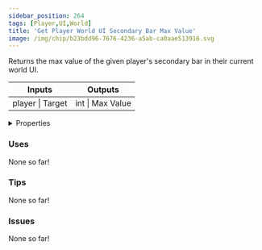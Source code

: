 ```yaml
---
sidebar_position: 264
tags: [Player,UI,World]
title: 'Get Player World UI Secondary Bar Max Value'
image: /img/chip/b23bdd96-7676-4236-a5ab-ca0aae513916.svg
---
```


Returns the max value of the given player's secondary bar in their current world UI.



<IChip uuid="b23bdd96-7676-4236-a5ab-ca0aae513916"/>

<table><thead><tr><th>Inputs</th><th>Outputs</th></tr></thead><tbody><tr><td>player | Target</td><td>int | Max Value</td></tr></tbody></table>

<details>
  <summary>Properties</summary>
  <div>
    <div>
    <table>
      <tbody>
        <tr>
          <td>Is beta required?</td>
          <td>No</td>
        </tr>
        <tr>
          <td>Is chip a trolling risk?</td>
          <td>No</td>
        </tr>
        <tr>
          <td>Is chip a role assignment risk?</td>
          <td>No</td>
        </tr>
        <tr>
          <td>Chip UUID</td>
          <td>b23bdd96-7676-4236-a5ab-ca0aae513916</td>
        </tr>
        <tr>
          <td>Room availability</td>
          <td>Available everywhere</td>
        </tr>
      </tbody>
    </table>
    </div>
  </div>
</details>

### Uses

None so far!

### Tips

None so far!

### Issues

None so far!
